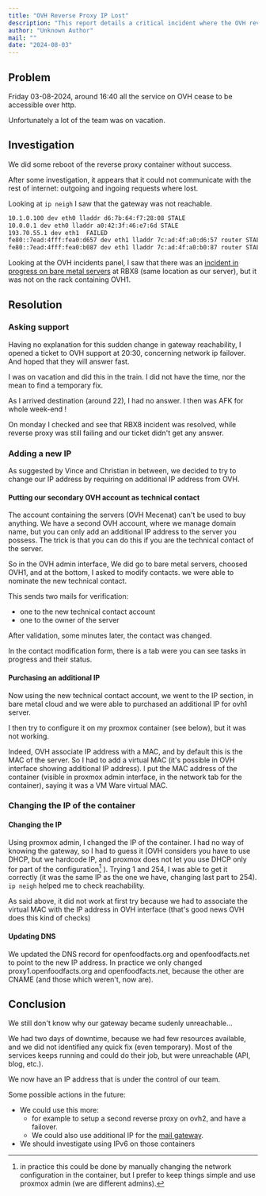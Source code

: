 ```yaml
---
title: "OVH Reverse Proxy IP Lost"
description: "This report details a critical incident where the OVH reverse proxy lost its IP connectivity, leading to service downtime. It covers the investigation, the process of acquiring and configuring a new IP address, and lessons learned regarding network resilience and team resource availability."
author: "Unknown Author"
mail: ""
date: "2024-08-03"
---
```


## Problem

Friday 03-08-2024, around 16:40 all the service on OVH cease to be accessible over http.

Unfortunately a lot of the team was on vacation.

## Investigation

We did some reboot of the reverse proxy container without success.

After some investigation, it appears that it could not communicate with the rest of internet:
outgoing and ingoing requests where lost.

Looking at `ip neigh` I saw that the gateway was not reachable.

```bash
10.1.0.100 dev eth0 lladdr d6:7b:64:f7:28:08 STALE
10.0.0.1 dev eth0 lladdr a0:42:3f:46:e7:6d STALE
193.70.55.1 dev eth1  FAILED
fe80::7ead:4fff:fea0:d657 dev eth1 lladdr 7c:ad:4f:a0:d6:57 router STALE
fe80::7ead:4fff:fea0:b087 dev eth1 lladdr 7c:ad:4f:a0:b0:87 router STALE
```

Looking at the OVH incidents panel,
I saw that there was an [incident in progress on bare metal servers](https://bare-metal-servers.status-ovhcloud.com/) at RBX8 (same location as our server),
but it was not on the rack containing OVH1.



## Resolution

### Asking support

Having no explanation for this sudden change in gateway reachability,
I opened a ticket to OVH support at 20:30, concerning network ip failover.
And hoped that they will answer fast.

I was on vacation and did this in the train.
I did not have the time, nor the mean to find a temporary fix.

As I arrived destination (around 22), I had no answer.
I then was AFK for whole week-end !

On monday I checked and see that RBX8 incident was resolved,
while reverse proxy was still failing and our ticket didn't get any answer.

### Adding a new IP

As suggested by Vince and Christian in between, we decided to try to change our IP address by requiring on additional IP address from OVH.

#### Putting our secondary OVH account as technical contact

The account containing the servers (OVH Mecenat) can't be used to buy anything.
We have a second OVH account, where we manage domain name,
but you can only add an additional IP address to the server you possess.
The trick is that you can do this if you are the technical contact of the server.

So in the OVH admin interface, We did go to bare metal servers, choosed OVH1, and at the bottom,
I asked to modify contacts. we were able to nominate the new technical contact.

This sends two mails for verification:
* one to the new technical contact account
* one to the owner of the server

After validation, some minutes later, the contact was changed.

In the contact modification form, there is a tab were you can see tasks in progress and their status.


#### Purchasing an additional IP

Now using the new technical contact account, we went to the IP section, in bare metal cloud 
and we were able to purchased an additional IP for ovh1 server.

I then try to configure it on my proxmox container (see below), but it was not working.

Indeed, OVH associate IP address with a MAC, and by default this is the MAC of the server.
So I had to add a virtual MAC (it's possible in OVH interface showing additional IP address).
I put the MAC address of the container (visible in proxmox admin interface, in the network tab for the container),
saying it was a VM Ware virtual MAC.

### Changing the IP of the container

#### Changing the IP

Using proxmox admin, I changed the IP of the container.
I had no way of knowing the gateway, so I had to guess it (OVH considers you have to use DHCP, but we hardcode IP, and proxmox does not let you use DHCP only for part of the configuration[^proxmox_dhcp_gateway] ).
Trying 1 and 254, I was able to get it correctly (it was the same IP as the one we have, changing last part to 254).
`ip neigh` helped me to check reachability.

As said above, it did not work at first try because we had to associate the virtual MAC with the IP address in OVH interface 
(that's good news OVH does this kind of checks)

[^proxmox_dhcp_gateway]: in practice this could be done by manually changing the network configuration in the container,
  but I prefer to keep things simple and use proxmox admin (we are different admins).

#### Updating DNS

We updated the DNS record for openfoodfacts.org and openfoodfacts.net to point to the new IP address.
In practice we only changed proxy1.openfoodfacts.org and openfoodfacts.net, because the other are CNAME
(and those which weren't, now are).

## Conclusion

We still don't know why our gateway became sudenly unreachable…

We had two days of downtime, because we had few resources available, and we did not identified any quick fix (even temporary).
Most of the services keeps running and could do their job, but were unreachable (API, blog, etc.).

We now have an IP address that is under the control of our team.

Some possible actions in the future:
* We could use this more:
  * for example to setup a second reverse proxy on ovh2, and have a failover.
  * We could also use additional IP for the [mail gateway](/docs/Infra/services/mail.mdx).
* We should investigate using IPv6 on those containers